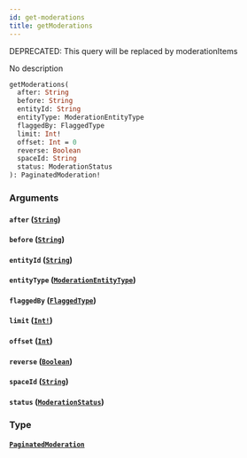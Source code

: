 ```yaml
---
id: get-moderations
title: getModerations
---
```


<span class="badge badge--warning">DEPRECATED: This query will be replaced by moderationItems</span>

No description

```graphql
getModerations(
  after: String
  before: String
  entityId: String
  entityType: ModerationEntityType
  flaggedBy: FlaggedType
  limit: Int!
  offset: Int = 0
  reverse: Boolean
  spaceId: String
  status: ModerationStatus
): PaginatedModeration!

```

### Arguments

#### `after` ([`String`](/docs/graphql/scalars/string))

#### `before` ([`String`](/docs/graphql/scalars/string))

#### `entityId` ([`String`](/docs/graphql/scalars/string))

#### `entityType` ([`ModerationEntityType`](/docs/graphql/enums/moderation-entity-type))

#### `flaggedBy` ([`FlaggedType`](/docs/graphql/enums/flagged-type))

#### `limit` ([`Int!`](/docs/graphql/scalars/int))

#### `offset` ([`Int`](/docs/graphql/scalars/int))

#### `reverse` ([`Boolean`](/docs/graphql/scalars/boolean))

#### `spaceId` ([`String`](/docs/graphql/scalars/string))

#### `status` ([`ModerationStatus`](/docs/graphql/enums/moderation-status))

### Type

#### [`PaginatedModeration`](/docs/graphql/objects/paginated-moderation)
